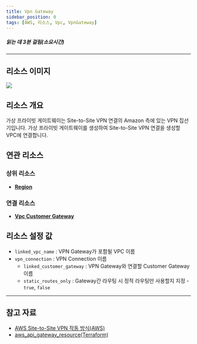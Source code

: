 ```yaml
---
title: Vpn Gateway
sidebar_position: 0
tags: [AWS, 리소스, Vpc, VpnGateway]
---
```





##### 읽는 데 3분 걸림(소요시간)

---

## 리소스 이미지

<img src={icon} />

## 리소스 개요

가상 프라이빗 게이트웨이는 Site-to-Site VPN 연결의 Amazon 측에 있는 VPN 집선기입니다. 가상 프라이빗 게이트웨이를 생성하여 Site-to-Site VPN 연결을 생성할 VPC에 연결합니다.

## 연관 리소스

### 상위 리소스

-   [**Region**](https://docs.cstudio.app/docs/resource/aws/Base/Region)

### 연결 리소스

-   [**Vpc Customer Gateway**](https://docs.cstudio.app/docs/resource/aws/Vpc/CustomerGateway)

## 리소스 설정 값

-   `linked_vpc_name` : VPN Gateway가 포함될 VPC 이름
-   `vpn_connection` : VPN Connection 이름
    -   `linked_customer_gateway` : VPN Gateway와 연결할 Customer Gateway 이름
    -   `static_routes_only` : Gateway간 라우팅 시 정적 라우팅만 사용할지 지정 - `true`, `false`

---

## 참고 자료

-   [AWS Site-to-Site VPN 작동 방식(AWS)](https://docs.aws.amazon.com/ko_kr/vpn/latest/s2svpn/how_it_works.html)
-   [aws_api_gateway_resource(Terraform)](https://registry.terraform.io/providers/hashicorp/aws/latest/docs/resources/api_gateway_resource)
